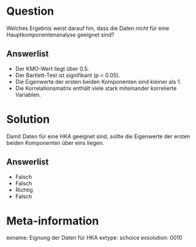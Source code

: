 Question
========

Welches Ergebnis weist darauf hin, dass die Daten *nicht* für eine Hauptkomponentenanalyse geeignet sind?

Answerlist
----------
* Der KMO-Wert liegt über 0.5.
* Der Bartlett-Test ist signifikant (p < 0.05).
* Die Eigenwerte der ersten beiden Komponenten sind kleiner als 1.
* Die Korrelationsmatrix enthält viele stark miteinander korrelierte Variablen.


Solution
========

Damit Daten für eine HKA geeignet sind, sollte die Eigenwerte der ersten beiden Komponenten über eins liegen.

Answerlist
----------
* Falsch
* Falsch
* Richtig
* Falsch


Meta-information
================
exname: Eignung der Daten für HKA
extype: schoice
exsolution: 0010